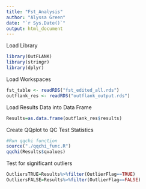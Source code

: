 ```yaml
---
title: "Fst_Analysis"
author: "Alyssa Green"
date: "`r Sys.Date()`"
output: html_document
---
```


Load Library
```r
library(OutFLANK)
library(stringr)
library(dplyr)
```
Load Workspaces
```r
fst_table <- readRDS("fst_edited_all.rds")
outflank_res <- readRDS("outflank_output.rds")
```

Load Results Data into Data Frame
```r
Results=as.data.frame(outflank_res$results)
```

Create QQplot to QC Test Statistics
```r
#Run qqchi function
source("./qqchi_func.R")
qqchi(Results$qvalues)
```

Test for significant outliers
```r
OutliersTRUE=Results%>%filter(OutlierFlag==TRUE)
OutliersFALSE=Results%>%filter(OutlierFlag==FALSE)
```


